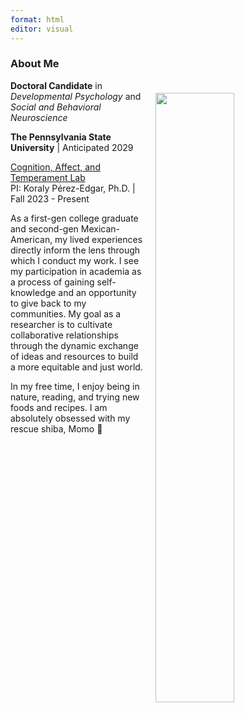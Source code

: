 ```yaml
---
format: html
editor: visual
---
```

### About Me 

![](img/momo.jpg){style="float: right; top: 0px; padding: 20px" fig-align="right" width=50%}



**Doctoral Candidate** in *Developmental Psychology* and *Social and Behavioral Neuroscience*

**The Pennsylvania State University** \| Anticipated 2029 

[Cognition, Affect, and Temperament Lab](https://www.catlabpsu.com/) \
PI: Koraly Pérez-Edgar, Ph.D. \| Fall 2023 - Present 


As a first-gen college graduate and second-gen Mexican-American, my lived experiences directly inform the lens through which I conduct my work. I see my participation in academia as a process of gaining self-knowledge and an opportunity to give back to my communities. My goal as a researcher is to cultivate collaborative relationships through the dynamic exchange of ideas and resources to build a more equitable and just world.  


In my free time, I enjoy being in nature, reading, and trying new foods and recipes. I am absolutely obsessed with my rescue shiba, Momo 🐾







